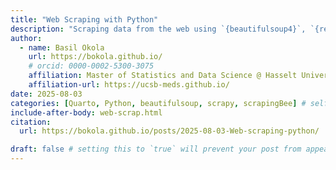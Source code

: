 ```yaml
---
title: "Web Scraping with Python"
description: "Scraping data from the web using `{beautifulsoup4}`, `{requests}`, `{ScrapingBee}`, and `{Scrapy}`"
author:
  - name: Basil Okola
    url: https://bokola.github.io/
    # orcid: 0000-0002-5300-3075
    affiliation: Master of Statistics and Data Science @ Hasselt University
    affiliation-url: https://ucsb-meds.github.io/ 
date: 2025-08-03
categories: [Quarto, Python, beautifulsoup, scrapy, scrapingBee] # self-defined categories
include-after-body: web-scrap.html
citation: 
  url: https://bokola.github.io/posts/2025-08-03-Web-scraping-python/ 

draft: false # setting this to `true` will prevent your post from appearing on your listing page until you're ready!
---
```

